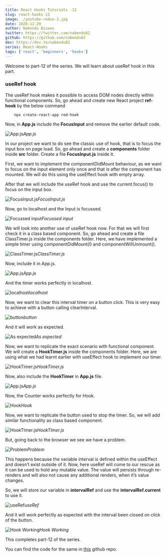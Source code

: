 ```yaml
---
title: React Hooks Tutorials -12
slug: react-hooks-12
image: ./youtube-redux-2.jpg
date: 2020-12-29
author: Nabendu Biswas
twitter: https://twitter.com/nabendu82
github: https://github.com/nabendu82
dev: https://dev.to/nabendu82
series: React-Hooks
tags: ['react', 'beginners', 'hooks']
---
```


Welcome to part-12 of the series. We will learn about useRef hook in this part.

### useRef hook

The useRef hook makes it possible to access DOM nodes directly within functional components. So, go ahead and create new React project **ref-hook** by the below command

<div className={styles.code__block}>

```
    npx create-react-app red-hook
```

</div>

Now, in **App.js** include the **FocusInput** and remove the earlier default code.

![App.js](https://ik.imagekit.io/thewebdev/React-Hooks/12/1_xZ9_d7Kte.png)*App.js*

In our project we want to do see the classic use of hook, that is to focus the input box on page load. So, go ahead and create a **components** folder inside **src** folder. Create a file **FocusInput.js** inside it.

First, we want to implement the componentDidMount behaviour, as we want to focus on the input element only once and that is after the component has mounted. We will do this using the useEffect hook with empty array.

After that we will include the useRef hook and use the current.focus() to focus on the input box.

![FocusInput.js](https://ik.imagekit.io/thewebdev/React-Hooks/12/2_r9D_rw8j1K.png)*FocusInput.js*

Now, go to localhost and the Input is focussed.

![Focussed input](https://ik.imagekit.io/thewebdev/React-Hooks/12/3_XdGdAkDqHR.png)*Focussed input*

We will look into another use of useRef hook now. For that we will first check it in a class based component. So, go ahead and create a file ClassTimer.js inside the components folder. Here, we have implemented a simple timer using componentDidMount(0 and componentWillUnmount().

![ClassTimer.js](https://ik.imagekit.io/thewebdev/React-Hooks/12/4_g9roD4rH-f.png)*ClassTimer.js*

Now, include it in App.js.

![App.js](https://ik.imagekit.io/thewebdev/React-Hooks/12/5_75aeC1yMRb.png)*App.js*

And the timer works perfectly in localhost.

![localhost](https://ik.imagekit.io/thewebdev/React-Hooks/12/6_UxZ_X6yLi.png)*localhost*

Now, we want to clear this interval timer on a button click. This is very easy to achieve with a button calling clearInterval.

![button](https://ik.imagekit.io/thewebdev/React-Hooks/12/7_TWBURnWneJ.png)*button*

And it will work as expected.

![As expected](https://ik.imagekit.io/thewebdev/React-Hooks/12/8_93BtEqUzHg.png)*As expected*

Now, we want to replicate the exact scenario with functional component. We will create a **HookTimer.js** inside the components folder. Here, we are using what we had learnt earlier with useEffect hook to implement our timer.

![HookTimer.js](https://ik.imagekit.io/thewebdev/React-Hooks/12/9_j0K1Dt9hmi.png)*HookTimer.js*

Now, also include the **HookTimer** in **App.js** file.

![App.js](https://ik.imagekit.io/thewebdev/React-Hooks/12/10_7IMmJD3I2p.png)*App.js*

Now, the Counter works perfectly for Hook.

![Hook](https://ik.imagekit.io/thewebdev/React-Hooks/12/11_9iLnViUUsd.png)*Hook*

Now, we want to replicate the button used to stop the timer. So, we will add similar functionality as class based component.

![HookTImer.js](https://ik.imagekit.io/thewebdev/React-Hooks/12/12_kN4BnP_-z.png)*HookTImer.js*

But, going back to the browser we see we have a problem.

![Problem](https://ik.imagekit.io/thewebdev/React-Hooks/12/13_aO_mKWEN9f.png)*Problem*

This happens because the variable interval is defined within the useEffect and doesn’t exist outside of it. Now, here useRef will come to our rescue as it can be used to hold any mutable value. The value will persists through re-renders and will also not cause any additional renders, when it’s value changes.

So, we will store our variable in **intervalRef** and use the **intervalRef.current** to use it.

![useRef](https://ik.imagekit.io/thewebdev/React-Hooks/12/14_RHUSIc81cy.png)*useRef*

And it will work perfectly as expected with the interval been closed on click of the button.

![Hook Working](https://ik.imagekit.io/thewebdev/React-Hooks/12/15_ZGUetwlFt.png)*Hook Working*

This completes part-12 of the series. 

You can find the code for the same in [this](https://github.com/nabendu82/ref-hook) github repo.
